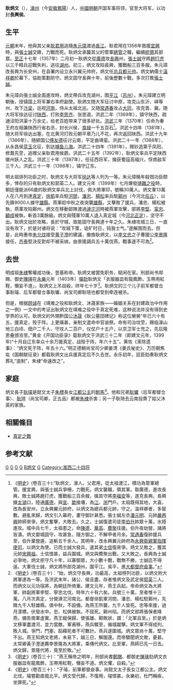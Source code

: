 {{明清人物信息框
| 姓名 = 耿炳文
| 原名 =
| 圖片名稱= 
| 圖片大小 = 160px
| 圖片說明 = 
| 最高職務 = 总兵都元帅长兴侯
| 國家 = 大明
| 爵位 =長興侯
| 籍貫 =安徽
| 族裔 = 漢族
| 字號 = 
| 諡號 = 
| 出生日期 = [[元順帝|元順帝]]元統二年（1334年）
| 出生地點 = [[濠州|濠州]]
| 逝世日期 = [[明成祖|明成祖]]永樂元年（1403年）
| 逝世地點 = 京師
| 墓葬 =
| 配偶 =
| 親屬 =父 [[耿君用|耿君用]] <br>子 [[耿璿|耿璿]]、[[耿瓛|耿瓛]]、[[耿瑄|耿瑄]]<br>媳 [[江都公主|江都公主]]
| 出身 = 襲父職
| 經歷 = 管軍[[總管|總管]]<br>[[总兵|总兵]][[都元帅|都元帅]]<br>长兴侯[[封邑|食禄]]千五百石
| 著作 =
}}
'''耿炳文'''（{{bd|1334年||1403年|catIdx=G耿}}），[[濠州|濠州]]（今[[安徽|安徽]][[鳳陽|鳳陽]]）人，[[中國|中國]][[明朝|明朝]]开国军事将领，官至大将军，以功封'''長興侯'''。

== 生平 ==
[[元朝|元朝]]末年，他與其父亲[[耿君用|耿君用]]追隨[[朱元璋|朱元璋]]渡過[[長江|長江]]。耿君用在1356年救援[[宜興|宜興]]時，與[[張士誠|張士誠]]交鋒，力戰而死。耿炳文承襲其父的管軍[[總管|總管]]之職，繼續[[統領|統領]]其部眾。[[至正|至正]]十七年（1357年）二月初一耿炳文從[[廣德|廣德]]攻[[長興|長興]]州，[[張士誠|張士誠]]守將[[趙打虎|趙打虎]]以三千精兵迎戰失利，逃往[[湖州|湖州]]。初三，炳文攻陷長興，獲戰船三百多艘。朱元璋改長興为长安州，在县署内设立永兴翼元帅府，炳文任[[总兵|总兵]][[都元帅|都元帅]]。炳文納儒士[[溫祥卿|溫祥卿]]於幕下，協助策劃防守。炳文固守長興十年，前後歷數十戰，多次打敗[[張士誠|張士誠]]。

朱元璋向張士誠全面進攻時，炳文帶兵攻克湖州，围[[平江|平江]]（[[苏州|苏州]]）。朱元璋建立明朝後，授镇国上将军兼右率府副使。耿炳文随大军征讨中原，攻克山东沂、峄等州，攻下[[汴梁|汴梁]]，巡视[[河南|河南]]，侍从太祖北巡。又随[[常遇春|常遇春]]攻占[[大同|大同]]，攻克晋、冀。随大将军徐达征讨[[陕西|陕西]]，打败[[李思齐|李思齐]]、张思道。洪武二年（1369年），镇守陕西，疏通泾阳洪渠十万余丈，给老百姓带来了很多好处。[[洪武|洪武]]三年（1370年）任命为秦王府左相兼陕西行省右丞，封长兴侯，[[封邑|食禄]]一千五百石<ref>《[[明史|明史]]》(卷百三十):“耿炳文，濠人。父君用，從太祖渡江，積功為管軍總管。援宜興，與張士誠兵爭柵，力戰死。炳文襲職，領其軍。取廣德，進攻長興，敗士誠將趙打虎，獲戰船三百余艘，擒其守將[[李福安|李福安]]等，遂克長興。長興據[[太湖|太湖]]口，陸通[[廣德|廣德]]，與[[宣城市|宣]]、[[歙縣|歙]]接壤，為[[江蘇|江]]、[[浙江|浙]]門戶。太祖既得其地，大喜，改為長安州，立永興翼元帥府，以炳文為總兵都元帥，守之。溫祥卿者，多智數。避亂來歸，炳文引入幕府，畫守御計甚悉。張士誠左丞[[潘元明|潘元明]]、元帥[[嚴再興|嚴再興]]帥師來爭。炳文奮擊，大敗去。久之，士誠復遣司徒[[李伯升|李伯升]]帥眾十萬，水陸進攻。城中兵七千，太祖患之，命[[陳德|陳德]]、[[華高|華高]]、[[費聚|費聚]]往援。伯升夜劫營，諸將皆潰。炳文嬰城固守，攻甚急，隨方御之，不解甲者月余。[[常遇春|常遇春]]復帥援兵至，伯升棄營遁，追斬五千余人。其明年，改永興翼元帥府為[[永興衛|永興衛]][[親軍指揮使司|親軍指揮使司]]，以炳文為使。已而士誠大發兵，遣其弟[[張士信|士信]]復來爭。炳文又敗之，獲其元帥[[宋興祖|宋興祖]]。士信憤甚，益兵圍城。炳文與費聚出戰，又大敗之。長興為士誠必爭地，炳文拒守凡十年，以寡御眾，大小數十戰，戰無不勝，士誠迄不得逞。大軍伐士誠，炳文將所部克湖州，圍平江。吳平，進[[大都督府|大都督府]][[僉事|僉事]]。”</ref>。洪武十四年（1381年），随大将军徐达出塞，在北黄河打败元朝平章乃儿不花，再次返回陕西。洪武十九年（1386年），随颍国公[[傅友德|傅友德]]征讨云南，平定曲靖蛮。洪武二十一年（1388年），从永昌侯[[蓝玉|蓝玉]]北征，到达[[捕鱼儿海|捕鱼儿海]]。洪武二十四年（1391年），赐钞造第于凤阳，修葺先茔，追赠父亲耿君用侯爵。洪武二十五年（1392年），耿炳文率兵平定陕西徽州妖人之乱。洪武三十年（1397年），任征西将军，擒获蜀寇高福兴，俘虏敌军三千人。洪武三十一年（1398年），镇守辽东。

明太祖排列功臣之时，耿炳文与大将军[[徐达|徐达]]等人列为一等。朱元璋晚年殺戮功臣颇多，倖存的只有耿炳文和郭英二人。建文元年（1399年）七月爆發[[靖難之役|靖難之役]]時，朝廷僅能派66歲的耿炳文率兵北上討伐，佩大將軍印，號稱30萬人。炳文軍13萬人在八月到達[[真定|真定]]，[[徐凱|徐凱]]率兵駐[[河間|河間]]，[[潘忠|潘忠]]、[[杨松_(明朝军事人物)|楊松]]率兵駐[[鄚州|鄚州]]（今河北[[任丘|任丘]]），以先鋒9000人據守[[雄縣|雄縣]]。燕軍趁中秋之夜突襲[[雄縣|雄縣]]，又擊敗了援兵，潘忠、楊松被執，燕軍攻陷鄚州。炳文在移動部隊渡過[[滹沱河|滹沱河]]時被燕軍攻擊，部將[[李坚_(驸马都尉)|李堅]]、[[甯忠|甯忠]]、[[顧成|顧成]]被執，斬首3萬餘級。炳文與殘軍10萬人退入真定城（今[[河北|河北]][[正定|正定]]），坚守不出。耿炳文拙於攻略，長於守城，故能固守長興達十年之久。朱棣攻城三日，一直没有攻下，於是对诸将说：“攻城下策，徒旷时日，钝我士气。”遂解围而去。但是，此時惠帝[[朱允炆|朱允炆]]接受[[黄子澄|黄子澄]]的建議，撤換耿炳文，以[[李文忠_(明朝)|李文忠]]之子曹國公[[李景隆|李景隆]]接任，[[齐泰|齐泰]]堅決反對却不被采纳，由景隆調兵五十萬伐燕，戰事遂不可為<ref>《[[明史|明史]]》(卷百三十)：“始，炳文守長興，功最高，太祖榜列功臣，以炳文附大將軍達為一等。及洪武末年，諸公、侯且盡，存者惟炳文及武定侯[[郭英|郭英]]二人。而炳文以元功宿將，為朝廷所倚重。建文元年，燕王兵起。帝命炳文為大將軍，帥副將軍李堅、寧忠北伐，時年六十有六矣。兵號三十萬，至者惟十三萬。八月次真定，分營滹沱河南北。都督徐凱軍河間，潘忠、楊松駐鄚州，先鋒九千人駐雄縣。值中秋，不設備，為燕王所襲，九千人皆死。忠等來援，過月漾橋，伏發水中。忠、松俱被執，不屈死。鄚州陷。而炳文部將張保者降燕，備告南軍虛實。燕王縱保歸，使張雄、鄚敗狀，謂：「北軍且至。」於是炳文移軍盡渡河，並力當敵。軍甫移，燕兵驟至，循城蹴擊。炳文軍不得成列，敗入城。爭門，門塞，蹈藉死者不可數計。燕兵遂圍城。炳文眾尚十萬，堅守不出。燕王知炳文老將，未易下，越三日，解圍還。而帝驟聞炳文敗，憂甚。太常卿黃子澄遂薦李景隆為大將軍，乘傳代炳文。比至軍，燕師已先一日去。炳文歸，景隆代將，竟至於敗。”</ref>。

== 去世 ==
明成祖[[朱棣|朱棣]]奪權成功後，登基称帝。耿炳文被罢免职务，赋闲在家。刑部尚书郑赐、御史[[陳瑛|陳瑛]]在[[永乐_(明朝)|永樂]]元年（1403年）[[彈劾|彈劾]]耿炳文「衣服器皿有龍鳳飾，玉帶用紅鞓，僭妄不道」，耿炳文上吊自殺，终年七十岁<ref>《[[明史|明史]]》(卷百三十)：“燕王稱帝之明年，刑部尚書[[鄭賜|鄭賜]]、都御史[[陳瑛|陳瑛]]劾炳文衣服器皿有龍鳳飾，玉帶用紅鞓，僭妄不道。炳文懼，自殺。”</ref>。耿炳文的三个儿子前军都督佥事耿璿、后军都督佥事耿瓛、尚宝司卿耿瑄也都受到牵连被杀。

但是，根据[[顾诚|顾诚]]在《靖难之役和耿炳文、沐晟家族——婚姻关系在封建政治中作用之一例》一文中的考证出耿炳文在靖难之役中于真定死难，这种说法并没有得到史学界的认可。耿炳文的外甥黔国公[[沐晟|沐晟]]《耿公墓田碑记》称这位舅舅“年已六十有五，援真定，殁于阵。上更痛甚，亲制文遣命中官谕祭。命有司治坟茔，赐临濠山地三白顷、佃户二千人、守坟人二百户，仪仗户十五户，以京卫军士充之，先后隆恩叠颁洊至。”黄金《开国功臣录》载耿炳文于洪武三十二年（即建文元年，1399年)“十月自辽东率众十余万援真定，战殁于阵，年六十五”。黄佐《革除遗事》：“炳文死于阵，年五十六。”明正德朝尚宝司少卿姜清《姜氏秘史》、万历朝焦竑《国朝献征录》都载耿炳文出兵援真定后不久去世。永乐初年，廷臣劾奏耿炳文葬礼“逾制”，朱棣“命速改之”。

== 家庭 ==
炳文長子[[耿璿|耿璿]]是懿文太子[[朱標|朱標]]長女[[江都公主|江都公主]]的[[駙馬|駙馬]]<ref>《[[明史|明史]]》(卷百三十)：“子璿，前軍都督僉事。尚懿文太子長女江都公主。炳文北伐，璿嘗勸直搗北平。炳文受代歸，不復用，璿憤甚。永樂初，杜門稱疾，坐罪死。”</ref>。他和兄弟[[耿瓛|耿瓛]]（后军都督佥事）、[[耿瑄|耿瑄]]（尚宝司卿，正五品）都被[[朱棣|朱棣]]杀害；另一子耿琦去云南投靠了姑父沐英的家族。

==相關條目==
* [[真定之戰|真定之戰]]

==参考文献==
{{wikisource|明史/卷130}}
<div class="references-small">
<references></references>
</div>
{{明朝配享太廟}}
[[Category:明朝軍事人物|G]]
[[Category:靖難之役人物|G]]
[[Category:明朝自杀人物|G]]
[[Category:凤阳人|G]]
[[Category:耿姓|B炳文]]
[[Category:明朝侯爵|G]]
[[Category:淮西二十四将|Category:淮西二十四将]]